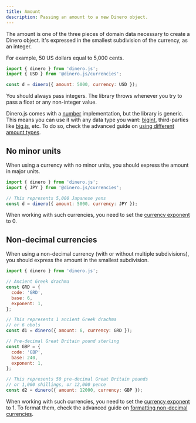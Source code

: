 ```yaml
---
title: Amount
description: Passing an amount to a new Dinero object.
---
```


The amount is one of the three pieces of domain data necessary to create a Dinero object. It's expressed in the smallest subdivision of the currency, as an integer.

For example, 50 US dollars equal to 5,000 cents.

```js
import { dinero } from 'dinero.js';
import { USD } from '@dinero.js/currencies';

const d = dinero({ amount: 5000, currency: USD });
```

You should always pass integers. The library throws whenever you try to pass a float or any non-integer value.

Dinero.js comes with a [number](https://developer.mozilla.org/en-US/docs/Web/JavaScript/Reference/Global_Objects/Number) implementation, but the library is generic. This means you can use it with any data type you want: [bigint](https://developer.mozilla.org/en-US/docs/Web/JavaScript/Reference/Global_Objects/BigInt), third-parties like [big.js](https://github.com/MikeMcl/big.js), etc. To do so, check the advanced guide on [using different amount types](/docs/advanced/using-different-amount-types).

## No minor units

When using a currency with no minor units, you should express the amount in major units.

```js
import { dinero } from 'dinero.js';
import { JPY } from '@dinero.js/currencies';

// This represents 5,000 Japanese yens
const d = dinero({ amount: 5000, currency: JPY });
```

When working with such currencies, you need to set the [currency exponent](/docs/core-concepts/currency#currency-exponent) to 0.

## Non-decimal currencies

When using a non-decimal currency (with or without multiple subdivisions), you should express the amount in the smallest subdivision.

```js
import { dinero } from 'dinero.js';

// Ancient Greek drachma
const GRD = {
  code: 'GRD',
  base: 6,
  exponent: 1,
};

// This represents 1 ancient Greek drachma
// or 6 obols
const d1 = dinero({ amount: 6, currency: GRD });

// Pre-decimal Great Britain pound sterling
const GBP = {
  code: 'GBP',
  base: 240,
  exponent: 1,
};

// This represents 50 pre-decimal Great Britain pounds
// or 1,000 shillings, or 12,000 pence
const d2 = dinero({ amount: 12000, currency: GBP });
```

When working with such currencies, you need to set the [currency exponent](/docs/core-concepts/currency#currency-exponent) to 1. To format them, check the advanced guide on [formatting non-decimal currencies](/docs/advanced/formatting-non-decimal-currencies).
